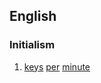 ==English==

===Initialism===
{{rfc-header|Initialism}}
{{en-initialism}}
# {{label|en|computing|typing|data entry}} [[keys]] [[per]] [[minute]]